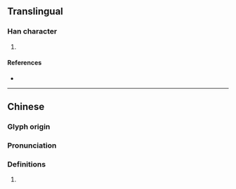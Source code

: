 {{character info/new}}
==Translingual==

===Han character===
{{Han char|rn=27|rad=厂|as=05|sn=7|four=|canj=MRP|ids=⿸厂叱}}

# {{defn|Han|sort=厂05}}

====References====
* {{Han ref|kx=0161.061|dj=0367.291|hdz=10070.021|uh=5391|ud=21393}}

----

==Chinese==
{{zh-forms}}

===Glyph origin===
{{Han etym}}

===Pronunciation===
{{zh-pron
|m=yá
|cat=
}}

===Definitions===
{{zh-hanzi}}

# {{rfdef|zh}}